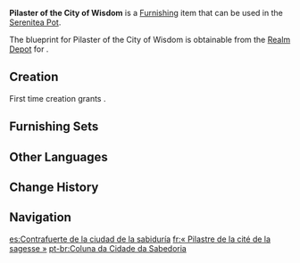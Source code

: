 {{Furnishing Infobox
|id             = 371246
|image          = Item Pilaster of the City of Wisdom.png
|category       = Courtyard
|subcategory    = Courtyard Wall
|quality        = 3
|adeptal_energy = 60
|load           = 125
|reduced_load   = 94
|description    = A pillar that often may be found in [[Sumeru]], joining two walls together. Being a key load-bearing structure, it was initially meant to use a metal frame which made it quite costly. As the classic curved wall began to grow in popularity, artisans found new ways to use wood joinery to replace the metal load-bearing pillars, thus lowering the cost of building the full set of wall structures.
|mention        = 
|blueprint      = Realm Depot
|source1        = 
}}
'''Pilaster of the City of Wisdom''' is a [[Furnishing]] item that can be used in the [[Serenitea Pot]].

The blueprint for Pilaster of the City of Wisdom is obtainable from the [[Realm Depot]] for {{Item|Realm Currency|24|x=160}}.

==Creation==
First time creation grants {{Item|Trust|24|x=60}}.
{{Recipe
|type = Creation
|time = 14h
|Iron Chunk = 6
|sort = Iron Chunk
}}

==Furnishing Sets==
{{Craft Usage|type=Furnishing Set}}

==Other Languages==
{{Other Languages
|en      = Pilaster of the City of Wisdom
|zhs     = 「智慧之城的榰柱」
|zhs_rm  = "Zhìhuì zhī Chéng de Zhīzhù"
|zht     = 「智慧之城的榰柱」
|zht_rm  = "Zhìhuì zhī Chéng de Zhīzhù"
|zh_tl   = 
|ja      = 「知恵の都の支柱」
|ja_rm   = "Chie no To no Shichuu"{{assumed}}
|ja_tl   = "The Pillars of the City of Wisdom"
|ko      = 「지혜의 성의 지탱」
|ko_rm   = "Jihye-ui Seong-ui Jitaeng"
|ko_tl   = "Preservation of the Castle of Wisdom"
|es      = Contrafuerte de la ciudad de la sabiduría
|es_tl   = Buttress of the City of Wisdom
|fr      = «&nbsp;Pilastre de la cité de la sagesse&nbsp;»
|fr_tl   = "Pilaster of the City of Wisdom"
|ru      = Подставка города мудрости
|ru_tl   = Support of the City of Wisdom
|th      = "เสาหลักของเมืองแห่งปัญญา"
|th_rm   = 
|th_tl   = 
|vi      = Trụ Cột Của Thành Phố Trí Tuệ
|vi_tl   = 
|de      = „Pilaster der Stadt der Weisheit“
|de_tl   = "Pilaster of the City of Wisdom"
|id      = "Pilaster Kota Kebijaksanaan"
|id_tl   = "Pilaster of the City of Wisdom"
|pt      = Coluna da Cidade da Sabedoria
|pt_tl   = 
|tr      = Bilgelik Şehri Sütunu
|tr_tl   = 
|it      = Pilastro della Città della Saggezza
|it_tl   = Pillar of the City of Wisdom
}}

==Change History==
{{Change History|3.5}}

==Navigation==
{{Furnishing Navbox|exterior}}

[[es:Contrafuerte de la ciudad de la sabiduría]]
[[fr:« Pilastre de la cité de la sagesse »]]
[[pt-br:Coluna da Cidade da Sabedoria]]